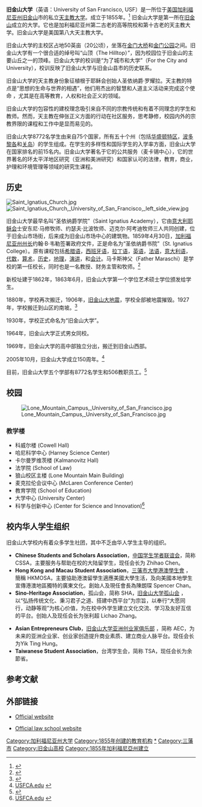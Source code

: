 {{Infobox university
|name           = 旧金山大学<br />University of San Francisco
|SealImage      = USFseal1.png
|image          = University of San Francisco February 2021.jpg
|motto          = ''Pro Urbe et Universitate'' ([[拉丁文|拉丁文]])
|mottoeng       = 为了城市和大学
|established    = 1855年10月15日<ref name=FoundedDate/>
|type           = [[私立大学|私立大学]]
|affiliation    = [[罗马教廷|罗马教廷]] ([[耶稣会|耶稣会]])
|calendar       = 学期
|endowment      = [[United_States_dollar|US $]]165.4 [[100000000_(number)|million]]<ref>As of June 30, 2009.  {{cite web| title = U.S. and Canadian Institutions Listed by Fiscal Year 2009 Endowment Market Value and Percentage Change in Endowment Market Value from FY 2008 to FY 2009| work = 2009 NACUBO-Commonfund Study of Endowments| publisher = National Association of College and University Business Officers| url = http://www.nacubo.org/Documents/research/2009_NCSE_Public_Tables_Endowment_Market_Values.pdf| format = PDF| accessdate = March 9, 2010| deadurl = yes| archiveurl = https://web.archive.org/web/20171214124106/http://www.nacubo.org/Documents/research/2009_NCSE_Public_Tables_Endowment_Market_Values.pdf| archivedate = 2017年12月14日| df = }}</ref>
|staff= 506
|president      = Rev. Paul Fitzgerald 神父
|students       = 8,772
|undergrad      = 5,248
|postgrad       = 3,199
|city           = [[旧金山|旧金山]]
|state          = {{flagicon|California}}[[加州|加州]]
|country        = {{flagicon|USA}}[[美国|美国]]
|campus         = {{convert|55|acre|ha|0}}
|athletics      = [[西海岸联盟|西海岸联盟]]
|mascot         = 
|colors      = 绿色 和 金色
{{Colorbox|#006633}}{{Colorbox|#FFCC33}}<ref>{{cite web |url=http://www.usfca.edu/online/about_USF/USFGraphics_p1.pdf |format=PDF |title=Graphic Identity |publisher=University of San Francisco |accessdate=2008-12-08 |deadurl=yes |archiveurl=https://web.archive.org/web/20090206122637/http://usfca.edu/online/about_USF/USFGraphics_p1.pdf |archivedate=2009-02-06 }}</ref>
|website= [http://www.usfca.edu/ www.usfca.edu]
|logo            = [[Image:Usflogo.png|Image:Usflogo.png]]
}}

'''旧金山大学'''（英语：University of San Francisco, USF）是一所位于[[美国|美国]][[加利福尼亚州|加利福尼亚州]][[旧金山|旧金山]]市的私立[[天主教大学|天主教大学]]。成立于1855年。<ref name=FoundedDate>{{cite web |url=http://www.usfca.edu/150years/ |title=USF 150 Anniversary Website |publisher=Usfca.edu |date= |accessdate=2008-12-09 |archive-date=2010-06-01 |archive-url=https://web.archive.org/web/20100601232936/http://www.usfca.edu/150years/ |dead-url=no }}</ref> 旧金山大学是第一所在[[旧金山|旧金山]]成立的大学。它也是加利福尼亚州第二古老的高等院校和第十古老的天主教大学。旧金山大学是美国第八大天主教大学。

旧金山大学的主校区占地50英亩（20公顷），坐落在[[金门大桥|金门大桥]]和[[金门公园|金门公园]]之间。旧金山大学有一个很合适的绰号叫“山顶（The Hilltop）”，因为校园位于旧金山的主要山丘之一的顶峰。旧金山大学的校训是“为了城市和大学”（For the City and University），校训反映了旧金山大学与旧金山县市的历史联系。

旧金山大学的天主教身份象征植根于耶稣会创始人圣依纳爵·罗耀拉。天主教的特点是“思想的生命与世界的相遇”，他们用杰出的智慧和人道主义活动来完成这个使命 ，尤其是在高等教育，人权和社会正义的领域。

旧金山大学的包容性的建校理念吸引来自不同的宗教传统和有着不同理念的学生和教师。然而，天主教在伸张正义方面的行动在社区服务，思考静修，校园内外的宗教界限的课程和工作中是显而易见的。

旧金山大学8772名学生由来自75个国家，所有五十个州（包括[[华盛顿特区|华盛顿特区]]，[[波多黎各|波多黎各]]和[[关岛|关岛]]）的学生组成。在学生的多样性和国际学生的入学率方面，旧金山大学在国家排名的前15名内。旧金山大学著名于它的公共服务（麦卡锡中心），它的世界著名的环太平洋地区研究（亚洲和美洲研究）和国家认可的法律，教育，商业，护理和环境管理等领域的研究生课程。

== 历史 ==
[[File:Saint_Ignatius_Church.jpg|thumb]]
[[File:Saint_Ignatius_Church,_University_of_San_Francisco,_left_side_view.jpg|thumb]]

旧金山大学最早名叫“圣依纳爵学院”（Saint Ignatius Academy），它由[[意大利|意大利]][[耶稣会|耶稣会]]士安东尼·马修牧师、约瑟夫·比波牧师、迈克尔·阿考迪牧师三人共同创建，位于旧金山市场街，后来成为旧金山市场中心的建筑物。1859年4月30日，[[加利福尼亚州|加利福尼亚州]][[州长|州长]]约翰·B·韦勒签署政府文件，正是命名为“圣依纳爵书院”（St. Ignatius College）。原有课程包括[[希腊语|希腊语]]，[[西班牙语|西班牙语]]，[[拉丁语|拉丁语]]，[[英语|英语]]，[[法语|法语]]，[[意大利语|意大利语]]，[[代数|代数]]，[[算术|算术]]，[[历史|历史]]，[[地理|地理]]，[[演讲|演讲]]，和[[会计|会计]]。马卡斯神父（Father Maraschi）是学校的第一任校长，同时也是一名教授、财务主管和牧师。<ref name="USF: A Brief History">{{cite web |url=http://www.usfca.edu/acadserv/catalog/usf_history.html |title=The University of San Francisco: A Brief History |publisher=Usfca.edu |date= |accessdate=2010-10-30 |deadurl=yes |archiveurl=https://web.archive.org/web/20090921000047/http://www.usfca.edu/acadserv/catalog/usf_history.html |archivedate=2009-09-21 }}</ref>

新校址建于1862年，1863年6月，旧金山大学第一个学位艺术硕士学位颁发给学生。

1880年，学校再次搬迁，1906年，[[旧金山大地震|旧金山大地震]]，学校全部被地震摧毁。1927年，学校搬迁到山区的南坡。<ref name="Lattin">{{cite news|url=http://www.sfgate.com/cgi-bin/article.cgi?f=/c/a/2004/03/26/BAG205RK7H1.DTL|title=Bishop blocks ad for gathering of church critics, Catholic newspaper ordered not to report on Voice of the Faithful seminar at USF|last=Lattin|first=Don|date=2004-03-26|work=[[San_Francisco_Chronicle|San Francisco Chronicle]]|publisher=[[Hearst_Communications|Hearst Communications]]|pages=B-7|accessdate=2008-12-10|archive-date=2011-06-29|archive-url=https://web.archive.org/web/20110629044033/http://www.sfgate.com/cgi-bin/article.cgi?f=%2Fc%2Fa%2F2004%2F03%2F26%2FBAG205RK7H1.DTL|dead-url=no}}</ref>

1930年，学校正式命名为“旧金山大学”。

1964年，旧金山大学正式男女同校。

1969年，旧金山大学的高中部独立分出，搬迁到旧金山西部。

2005年10月，旧金山大学成立150周年。<ref name="USF Sesquincentennial">[http://www.usfca.edu/150years/index.html USFCA.edu] {{webarchive|url=https://web.archive.org/web/20090606021251/http://www.usfca.edu/150years/index.html |date=2009-06-06 }}</ref>

目前，旧金山大学五个学部有8772名学生和506教职员工。<ref name="Newsom">{{cite news|url=http://www.sfgate.com/cgi-bin/article.cgi?f=/c/a/2004/05/11/BAGUB6JA4U1.DTL|title=Commencement speakers assailed, Conservative Catholics lobby schools|last=Schevitz|first=Tanya|date=2004-05-11|work=[[San_Francisco_Chronicle|San Francisco Chronicle]]|publisher=[[Hearst_Communications|Hearst Communications]]|pages=B-3|accessdate=2008-12-10|archive-date=2011-11-04|archive-url=https://web.archive.org/web/20111104212753/http://www.sfgate.com/cgi-bin/article.cgi?f=%2Fc%2Fa%2F2004%2F05%2F11%2FBAGUB6JA4U1.DTL|dead-url=no}}</ref>

== 校园 ==
[[File:Lone_Mountain_Campus,_University_of_San_Francisco.jpg|thumb]]
=== 教学楼 ===
*科威尔楼 (Cowell Hall)
*哈尼科学中心 (Harney Science Center)
*卡尔曼罗维茨楼 (Kalmanovitz Hall)
*法学院 (School of Law)
*狼山校区主楼 (Lone Mountain Main Building)
*麦克拉伦会议中心 (McLaren Conference Center)
*教育学院 (School of Education)
*大学中心 (University Center)
*科学与创新中心 (Center for Science and Innovation)<ref>[http://usfca.edu/Giving/CSI/Lo_Schiavo/ USFCA.edu] {{webarchive|url=https://web.archive.org/web/20120213030114/http://www.usfca.edu/Giving/CSI/Lo_Schiavo/ |date=2012-02-13 }}</ref>

==校内华人学生组织==
旧金山大学校内有着众多学生社团，其中不乏由华人学生主导的组织。

* '''Chinese Students and Scholars Association'''，[[中国学生学者联谊会|中国学生学者联谊会]]，简称 CSSA，主要服务与帮助在校的大陆留学生，现任会长为 Zhihao Chen。
* '''Hong Kong and Macau Student Association'''，[https://www.facebook.com/usfcahkmosa/ 三藩市大學港澳學生會] {{Wayback|url=https://www.facebook.com/usfcahkmosa/ |date=20200704135522 }}，簡稱 HKMOSA，主要協助港澳留學生適應美國大學生活，及向美國本地學生宣傳港澳地區獨特的廣東文化。創始人及現任會長為陳朗琛 Spencer Chan。
* '''Sino-Heritage Association'''，孤山会，简称 SHA，[https://www.facebook.com/sinoheritageassociation 旧金山大学孤山会] {{Wayback|url=https://www.facebook.com/sinoheritageassociation |date=20200704135530 }}，以“弘扬传统文化、秉习君子之道、搭建中西平台”为宗旨，以奉行“大愿同行，动静等观”为核心价值，为在校中外学生建立文化交流、学习及友好互信的平台。创始人及现任会长为张利超 Lichao Zhang。<ref>
{{cite news|author1=Brian Healy|title=Sino-Heritage Opening Ceremony|url=https://sffoghorn.press/sino-heritage-opening-ceremony/|work=San Francisco Foghorn|date=September 14, 2016}}{{Dead link|date=2019年4月 |bot=InternetArchiveBot |fix-attempted=yes }}
</ref>
* '''Asian Entrepreneurs Club'''，[https://www.facebook.com/usfaec 旧金山大学亚洲创业家俱乐部] {{Wayback|url=https://www.facebook.com/usfaec |date=20220514101321 }}，简称 AEC，为未来的亚洲企业家、创业家创造提升商业素质、建立商业人脉平台。现任会长为Yik Ting Hung。
* '''Taiwanese Student Association'''，台湾学生会，简称 TSA，现任会长为余節省。

==参考文献==
{{reflist}}

== 外部链接 ==
{{Commons category|University of San Francisco|旧金山大学}}
* {{en}}[http://www.usfca.edu/ Official website] {{Wayback|url=http://www.usfca.edu/ |date=20210326185640 }}
* {{en}}[http://www.usfca.edu/law/ Official law school website] {{Wayback|url=http://www.usfca.edu/law/ |date=20210317000125 }}

{{耶稣会学院和大学联合会}}
{{旧金山大学群}}

[[Category:加利福尼亚州大学|Category:加利福尼亚州大学]]
[[Category:1855年创建的教育机构|Category:1855年创建的教育机构]]
[[Category:舊金山大學|*]]
[[Category:三藩市|Category:三藩市]]
[[Category:旧金山高校|Category:旧金山高校]]
[[Category:1855年加利福尼亞州建立|Category:1855年加利福尼亞州建立]]